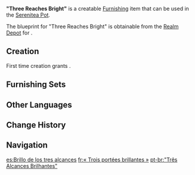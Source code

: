 {{Furnishing Infobox
|id             = 373407
|image          = Item "Three Reaches Bright".png
|category       = Landscape
|subcategory    = Lighting
|quality        = 3
|adeptal_energy = 60
|load           = 85
|reduced_load   = 74
|description    = Elegant and intricate pendulum lamps resembling those used by the [[Grand Narukami Shrine (Subarea)|Grand Narukami Shrine]]. Some who draw a slip foretelling ill fortune will attempt to buy one of these to mitigate that bad luck... But the shrine maidens will mostly refuse them with the greatest sternness.
|blueprint      = [[Serenitea Pot/Realm Depot|Realm Depot]]
}}
'''"Three Reaches Bright"''' is a creatable [[Furnishing]] item that can be used in the [[Serenitea Pot]].

The blueprint for "Three Reaches Bright" is obtainable from the [[Realm Depot]] for {{Item|Realm Currency|24|x=160}}.

==Creation==
First time creation grants {{Item|Trust|24|x=60}}.
{{Recipe
|type = Creation
|time = 14h
|Aralia Wood = 4
|Fabric = 2
|Red Dye = 2
|sort = Aralia Wood;Fabric;Red Dye
}}

==Furnishing Sets==
{{Craft Usage|type=Furnishing Set}}

==Other Languages==
{{Other Languages
|en      = "Three Reaches Bright"
|zhs     = 「三咫通明」
|zhs_rm  = "Sānzhǐ Tōngmíng"
|zht     = 「三咫通明」
|zht_rm  = "Sānzhǐ Tōngmíng"
|zh_tl   = 
|ja      = 「三咫の光」
|ja_rm   = "Sanshi no Hikari"{{Assumed}}
|ja_tl   = 
|ko      = 「지척의 빛」
|ko_rm   = "Jicheok-ui Bit"
|ko_tl   = "A Very Close Light"
|es      = Brillo de los tres alcances
|es_tl   = Shine From the Three Reaches
|fr      = «&nbsp;Trois portées brillantes&nbsp;»
|fr_tl   = "Three Bright Reaches"
|ru      = «Путь к озарению»
|ru_tl   = "Path to Inspiration"
|th      = เส้นทางรู้แจ้ง
|th_rm   = Sen-thang Ru-chaeng
|th_tl   = 
|vi      = Chiếu Sáng Ba Thước
|vi_tl   = 
|de      = „Weg zur Erleuchtung“
|de_tl   = "Path to Enlightenment"
|id      = "Cahaya Tiga Jangkauan"
|id_tl   = "Three Reaching Light"
|pt      = "Três Alcances Brilhantes"
|pt_tl   = 
|tr      = Aydınlanmaya Giden Yol
|tr_tl   = 
|it      = Tre raggi brillanti
|it_tl   = Three Bright Rays
}}

==Change History==
{{Change History|2.1}}

==Navigation==
{{Furnishing Navbox|exterior}}

[[es:Brillo de los tres alcances]]
[[fr:« Trois portées brillantes »]]
[[pt-br:"Três Alcances Brilhantes"]]